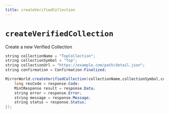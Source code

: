 ```yaml
---
title: createVerifiedCollection
---
```


# `createVerifiedCollection`
Create a new Verified Collection


```java
string collectionName = "TopCollection";
string collectionSymbol = "Top";
string collectionUrl = "https://example.com/path/detail.json";
string confirmation = Confirmation.Finalized;

MirrorWorld.createVerifiedCollection(collectionName,collectionSymbol,collectionUrl,confirmation,(response) => {
    long resCode = response.Code;
    MintResponse result = response.Data;
    string error = response.Error;
    string message = response.Message;
    string status = response.Status;
});
```